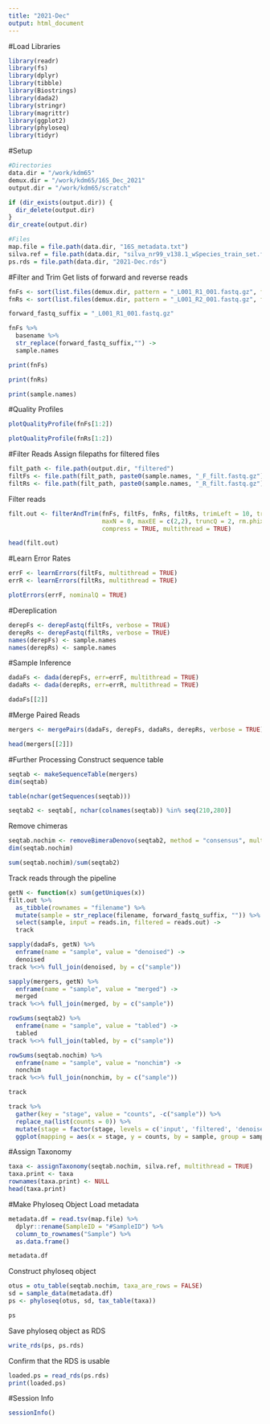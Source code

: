 ```yaml
---
title: "2021-Dec"
output: html_document
---
```


#Load Libraries
```r
library(readr)
library(fs)
library(dplyr)
library(tibble)
library(Biostrings)
library(dada2)
library(stringr)
library(magrittr)
library(ggplot2)
library(phyloseq)
library(tidyr)
```

#Setup
```r
#Directories
data.dir = "/work/kdm65"
demux.dir = "/work/kdm65/16S_Dec_2021"
output.dir = "/work/kdm65/scratch"
```

```r
if (dir_exists(output.dir)) {
  dir_delete(output.dir)
}
dir_create(output.dir)
```

```r
#Files
map.file = file.path(data.dir, "16S_metadata.txt")
silva.ref = file.path(data.dir, "silva_nr99_v138.1_wSpecies_train_set.fa.gz")
ps.rds = file.path(data.dir, "2021-Dec.rds")
```

#Filter and Trim
Get lists of forward and reverse reads
```r
fnFs <- sort(list.files(demux.dir, pattern = "_L001_R1_001.fastq.gz", full.names = TRUE))
fnRs <- sort(list.files(demux.dir, pattern = "_L001_R2_001.fastq.gz", full.names = TRUE))

forward_fastq_suffix = "_L001_R1_001.fastq.gz"

fnFs %>%
  basename %>%
  str_replace(forward_fastq_suffix,"") ->
  sample.names
```

```r
print(fnFs)
```

```r
print(fnRs)
```

```r
print(sample.names)
```

#Quality Profiles
```r
plotQualityProfile(fnFs[1:2])
```

```r
plotQualityProfile(fnRs[1:2])
```

#Filter Reads
Assign filepaths for filtered files
```r
filt_path <- file.path(output.dir, "filtered")
filtFs <- file.path(filt_path, paste0(sample.names, "_F_filt.fastq.gz"))
filtRs <- file.path(filt_path, paste0(sample.names, "_R_filt.fastq.gz"))
```

Filter reads
```r
filt.out <- filterAndTrim(fnFs, filtFs, fnRs, filtRs, trimLeft = 10, truncLen = c(245,190),
                          maxN = 0, maxEE = c(2,2), truncQ = 2, rm.phix = TRUE,
                          compress = TRUE, multithread = TRUE)
```

```r
head(filt.out)
```

#Learn Error Rates
```r
errF <- learnErrors(filtFs, multithread = TRUE)
errR <- learnErrors(filtRs, multithread = TRUE)
```

```r
plotErrors(errF, nominalQ = TRUE)
```

#Dereplication
```r
derepFs <- derepFastq(filtFs, verbose = TRUE)
derepRs <- derepFastq(filtRs, verbose = TRUE)
names(derepFs) <- sample.names
names(derepRs) <- sample.names
```

#Sample Inference
```r
dadaFs <- dada(derepFs, err=errF, multithread = TRUE)
dadaRs <- dada(derepRs, err=errR, multithread = TRUE)
```

```r
dadaFs[[2]]
```

#Merge Paired Reads
```r
mergers <- mergePairs(dadaFs, derepFs, dadaRs, derepRs, verbose = TRUE)
```

```r
head(mergers[[2]])
```

#Further Processing
Construct sequence table
```r
seqtab <- makeSequenceTable(mergers)
dim(seqtab)
```

```r
table(nchar(getSequences(seqtab)))
```

```r
seqtab2 <- seqtab[, nchar(colnames(seqtab)) %in% seq(210,280)]
```

Remove chimeras
```r
seqtab.nochim <- removeBimeraDenovo(seqtab2, method = "consensus", multithread = TRUE, verbose = TRUE)
dim(seqtab.nochim)
```

```r
sum(seqtab.nochim)/sum(seqtab2)
```

Track reads through the pipeline
```r
getN <- function(x) sum(getUniques(x))
filt.out %>%
  as_tibble(rownames = "filename") %>%
  mutate(sample = str_replace(filename, forward_fastq_suffix, "")) %>%
  select(sample, input = reads.in, filtered = reads.out) ->
  track

sapply(dadaFs, getN) %>%
  enframe(name = "sample", value = "denoised") ->
  denoised
track %<>% full_join(denoised, by = c("sample"))

sapply(mergers, getN) %>%
  enframe(name = "sample", value = "merged") ->
  merged
track %<>% full_join(merged, by = c("sample"))

rowSums(seqtab2) %>%
  enframe(name = "sample", value = "tabled") ->
  tabled
track %<>% full_join(tabled, by = c("sample"))

rowSums(seqtab.nochim) %>%
  enframe(name = "sample", value = "nonchim") ->
  nonchim
track %<>% full_join(nonchim, by = c("sample"))

track
```

```r
track %>%
  gather(key = "stage", value = "counts", -c("sample")) %>%
  replace_na(list(counts = 0)) %>%
  mutate(stage = factor(stage, levels = c('input', 'filtered', 'denoised', 'merged', 'tabled', 'nonchim'))) %>%
  ggplot(mapping = aes(x = stage, y = counts, by = sample, group = sample)) + geom_line(alpha = 0.05) + theme_classic()
```

#Assign Taxonomy
```r
taxa <- assignTaxonomy(seqtab.nochim, silva.ref, multithread = TRUE)
taxa.print <- taxa
rownames(taxa.print) <- NULL
head(taxa.print)
```

#Make Phyloseq Object
Load metadata
```r
metadata.df = read.tsv(map.file) %>%
  dplyr::rename(SampleID = "#SampleID") %>%
  column_to_rownames("Sample") %>%
  as.data.frame()

metadata.df
```

Construct phyloseq object
```r
otus = otu_table(seqtab.nochim, taxa_are_rows = FALSE)
sd = sample_data(metadata.df)
ps <- phyloseq(otus, sd, tax_table(taxa))

ps
```

Save phyloseq object as RDS
```r
write_rds(ps, ps.rds)
```

Confirm that the RDS is usable
```r
loaded.ps = read_rds(ps.rds)
print(loaded.ps)
```

#Session Info
```r
sessionInfo()
```

